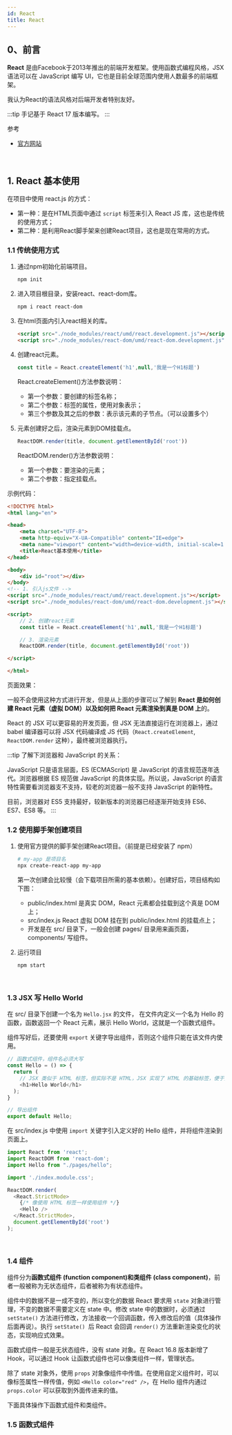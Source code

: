 ```yaml
---
id: React
title: React
---
```


## 0、前言

**React** 是由Facebook于2013年推出的前端开发框架。使用函数式编程风格，JSX 语法可以在 JavaScript 编写 UI，它也是目前全球范围内使用人数最多的前端框架。

我认为React的语法风格对后端开发者特别友好。

:::tip
手记基于 React 17 版本编写。
:::

参考

- [官方网站](https://reactjs.org)

<br/>

## 1. React 基本使用

在项目中使用 react.js 的方式：

- 第一种：是在HTML页面中通过 `script` 标签来引入 React JS 库，这也是传统的使用方式；
- 第二种：是利用React脚手架来创建React项目，这也是现在常用的方式。

### 1.1 传统使用方式

1. 通过npm初始化前端项目。

   ```bash
   npm init
   ```

2. 进入项目根目录，安装react、react-dom库。

   ```bash
   npm i react react-dom
   ```

3. 在html页面内引入react相关的库。

   ```html
   <script src="./node_modules/react/umd/react.development.js"></script>
   <script src="./node_modules/react-dom/umd/react-dom.development.js"></script>
   ```

4. 创建react元素。

   ```javascript
   const title = React.createElement('h1',null,'我是一个H1标题')
   ```

   React.createElement()方法参数说明：

   - 第一个参数：要创建的标签名称；
   - 第二个参数：标签的属性，使用对象表示；
   - 第三个参数及其之后的参数：表示该元素的子节点。（可以设置多个）

5. 元素创建好之后，渲染元素到DOM挂载点。

   ```javascript
   ReactDOM.render(title, document.getElementById('root'))
   ```

   ReactDOM.render()方法参数说明：

   - 第一个参数：要渲染的元素；
   - 第二个参数：指定挂载点。



示例代码：

```html
<!DOCTYPE html>
<html lang="en">

<head>
    <meta charset="UTF-8">
    <meta http-equiv="X-UA-Compatible" content="IE=edge">
    <meta name="viewport" content="width=device-width, initial-scale=1.0">
    <title>React基本使用</title>
</head>

<body>
    <div id="root"></div>
</body>
<!-- 1. 引入js文件 -->
<script src="./node_modules/react/umd/react.development.js"></script>
<script src="./node_modules/react-dom/umd/react-dom.development.js"></script>

<script>
    // 2. 创建react元素
    const title = React.createElement('h1',null,'我是一个H1标题')

    // 3. 渲染元素
    ReactDOM.render(title, document.getElementById('root'))

</script>

</html>
```

页面效果：

<ImgBox src="https://upyun1.surcode.cn/imgs/image-20210801203543888.png" />

一般不会使用这种方式进行开发，但是从上面的步骤可以了解到 **React 是如何创建 React 元素（虚拟 DOM）以及如何把 React 元素渲染到真是 DOM 上**的。

React 的 JSX 可以更容易的开发页面，但 JSX 无法直接运行在浏览器上，通过 babel 编译器可以将 JSX 代码编译成 JS 代码（`React.createElement`, `ReactDOM.render` 这种），最终被浏览器执行。

:::tip
了解下浏览器和 JavaScript 的关系：

JavaScript 只是语言层面，ES (ECMAScript) 是 JavaScript 的语言规范逐年迭代。浏览器根据 ES 规范做 JavaScript 的具体实现。所以说，JavaScript 的语言特性需要看浏览器支不支持，较老的浏览器一般不支持 JavaScript 的新特性。


目前，浏览器对 ES5 支持最好，较新版本的浏览器已经逐渐开始支持 ES6、ES7、ES8 等。
:::

### 1.2 使用脚手架创建项目

1. 使用官方提供的脚手架创建React项目。（前提是已经安装了 npm）

   ```bash
   # my-app 是项目名
   npx create-react-app my-app
   ```

   第一次创建会比较慢（会下载项目所需的基本依赖）。创建好后，项目结构如下图：

   <ImgBox src="https://upyun1.surcode.cn/imgs/20211214164925.png" />

   - public/index.html 是真实 DOM，React 元素都会挂载到这个真是 DOM 上；
   - src/index.js React 虚拟 DOM 挂在到 public/index.html 的挂载点上；
   - 开发是在 src/ 目录下，一般会创建 pages/ 目录用来画页面，components/ 写组件。

2. 运行项目

   ```bash
   npm start
   ```

<br/>

### 1.3 JSX 写 Hello World

在 src/ 目录下创建一个名为 `Hello.jsx` 的文件， 在文件内定义一个名为 Hello 的函数，函数返回一个 React 元素，展示 Hello World，这就是一个函数式组件。

组件写好后，还要使用 `export` 关键字导出组件，否则这个组件只能在该文件内使用。

```javascript
// 函数式组件，组件名必须大写
const Hello = () => {
  return (
    // JSX 类似于 HTML 标签，但实际不是 HTML，JSX 实现了 HTML 的基础标签，便于开发
    <h1>Hello World</h1>
  );
}

// 导出组件
export default Hello;
```

在 src/index.js 中使用 `import` 关键字引入定义好的 Hello 组件，并将组件渲染到页面上。

```javascript
import React from 'react';
import ReactDOM from 'react-dom';
import Hello from "./pages/hello";

import './index.module.css';

ReactDOM.render(
  <React.StrictMode>
    {/* 像使用 HTML 标签一样使用组件 */}
    <Hello />
  </React.StrictMode>,
  document.getElementById('root')
);
```

<br/>


### 1.4 组件

组件分为**函数式组件 (function component)**和**类组件 (class component)**，前者一般被称为无状态组件，后者被称为有状态组件。

组件中的数据不是一成不变的，所以变化的数据 React 要求用 `state` 对象进行管理，不变的数据不需要定义在 state 中。修改 state 中的数据时，必须通过 `setState()` 方法进行修改，方法接收一个回调函数，传入修改后的值（具体操作后面再说）。执行 `setState() `后 React 会回调 `render()` 方法重新渲染变化的状态，实现响应式效果。

函数式组件一般是无状态组件，没有 state 对象。在 React 16.8 版本新增了 Hook，可以通过 Hook 让函数式组件也可以像类组件一样，管理状态。

除了 state 对象外，使用 `props` 对象像组件中传值。在使用自定义组件时，可以像标签属性一样传值，例如 `<Hello color="red" />`，在 Hello 组件内通过 `props.color` 可以获取到外面传进来的值。

下面具体操作下函数式组件和类组件。

### 1.5 函数式组件

